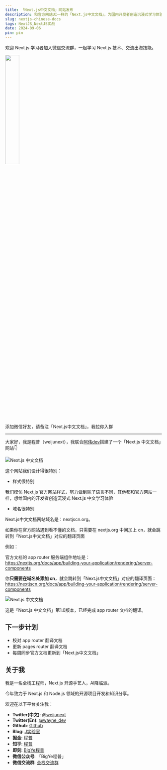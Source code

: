 ```yaml
---
title: 「Next.js中文文档」网站发布
description: 和官方网站UI一样的「Next.js中文文档」，为国内开发者创造沉浸式学习体验。
slug: nextjs-chinese-docs
tags: NextJS,NextJS实战
date: 2024-09-06
pin: pin
---
```


欢迎 Next.js 学习者加入微信交流群，一起学习 Next.js 技术、交流出海技能。

<img src="/wechat.webp" width="30%" />

添加微信好友，请备注「Next.js中文文档」，我拉你入群

---

大家好，我是程普（weijunext），我联合[阿伟dev](https://okjk.co/8jFMut)搭建了一个「Next.js 中文文档」网站👇

![Next.js 中文文档](/assets/058/nextjscn.org-home.webp)

这个网站我们设计得很特别：

- 样式很特别

我们模仿 Next.js 官方网站样式，努力做到除了语言不同，其他都和官方网站一样，想给国内的开发者创造沉浸式 Next.js 中文学习体验

- 域名很特别

Next.js中文文档网站域名是：nextjscn.org。

如果你在官方网站遇到看不懂的文档，只需要在 nextjs.org 中间加上 cn，就会跳转到「Next.js中文文档」对应的翻译页面

例如：

官方文档的 app router 服务端组件地址是：https://nextjs.org/docs/app/building-your-application/rendering/server-components

你**只需要在域名处添加 cn**，就会跳转到「Next.js中文文档」对应的翻译页面：https://nextjscn.org/docs/app/building-your-application/rendering/server-components

![Next.js 中文文档](/assets/058/nextjscn.webp)

这是「Next.js 中文文档」第1.0版本，已经完成 app router 文档的翻译。

## 下一步计划

- 校对 app router 翻译文档
- 更新 pages router 翻译文档
- 每周同步官方文档更新到「Next.js中文文档」


## 关于我

我是一名全栈工程师，Next.js 开源手艺人，AI降临派。

今年致力于 Next.js 和 Node.js 领域的开源项目开发和知识分享。

欢迎在以下平台关注我：

- **Twitter(中文)**: [@weijunext](https://x.com/weijunext)
- **Twitter(En)**: [@wayne_dev](https://x.com/wayne_dev)
- **Github**: [Github](https://github.com/weijunext)
- **Blog**: [J实验室](https://weijunext.com/)
- **掘金**: [程普](https://juejin.cn/user/26044008768029)
- **知乎**: [程普](https://www.zhihu.com/people/mo-mo-mo-89-12-11)
- **即刻**: [BigYe程普](https://m.okjike.com/users/13EF1128-B51B-4D22-8B95-16BB406529F0)
- **微信公众号**: 「BigYe程普」
- **微信交流群**: [全栈交流群](/make-a-friend)

